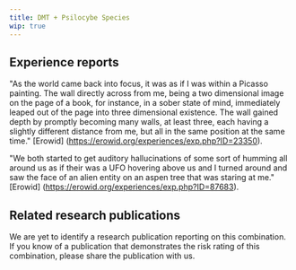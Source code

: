 ---
title: DMT + Psilocybe Species
wip: true
---

## Experience reports

"As the world came back into focus, it was as if I was within a Picasso painting. The wall directly across from me, being a two dimensional image on the page of a book, for instance, in a sober state of mind, immediately leaped out of the page into three dimensional existence. The wall gained depth by promptly becoming many walls, at least three, each having a slightly different distance from me, but all in the same position at the same time." [Erowid] (https://erowid.org/experiences/exp.php?ID=23350).

"We both started to get auditory hallucinations of some sort of humming all around us as if their was a UFO hovering above us and I turned around and saw the face of an alien entity on an aspen tree that was staring at me." [Erowid] (https://erowid.org/experiences/exp.php?ID=87683).

## Related research publications

We are yet to identify a research publication reporting on this combination. If you know of a publication that demonstrates the risk rating of this combination, please share the publication with us.



